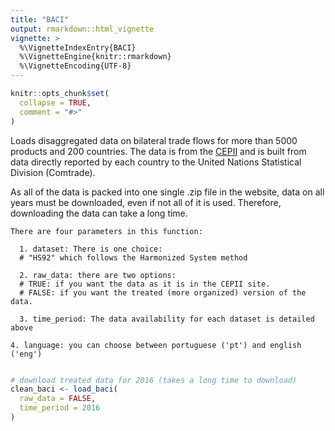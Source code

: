 ```yaml
---
title: "BACI"
output: rmarkdown::html_vignette
vignette: >
  %\VignetteIndexEntry{BACI}
  %\VignetteEngine{knitr::rmarkdown}
  %\VignetteEncoding{UTF-8}
---
```


```r
knitr::opts_chunk$set(
  collapse = TRUE,
  comment = "#>"
)
```

Loads disaggregated data on bilateral trade flows for more than 5000 products and 200 countries. The data is from the [CEPII](http://www.cepii.fr/CEPII/en/bdd_modele/bdd_modele_item.asp?id=37) and is built from data directly reported by each country to the United Nations Statistical Division (Comtrade).

As all of the data is packed into one single .zip file in the website, data on all years must be downloaded, even if not all of it is used. Therefore, downloading the data can take a long time.

```
There are four parameters in this function:
  
  1. dataset: There is one choice:
  # "HS92" which follows the Harmonized System method

  2. raw_data: there are two options:
  # TRUE: if you want the data as it is in the CEPII site.
  # FALSE: if you want the treated (more organized) version of the data. 
  
  3. time_period: The data availability for each dataset is detailed above

4. language: you can choose between portuguese ('pt') and english ('eng')
  
  ```
  
```r
# download treated data for 2016 (takes a long time to download)
clean_baci <- load_baci(
  raw_data = FALSE,
  time_period = 2016
)
```
